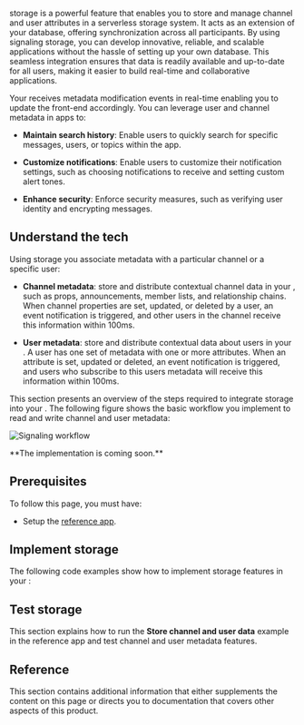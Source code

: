 
<Vpd k="NAME" /> storage is a powerful feature that enables you to store and manage channel and user attributes in a serverless storage system. It acts as an extension of your database, offering synchronization across all participants. By using signaling storage, you can develop innovative, reliable, and scalable applications without the hassle of setting up your own database. This seamless integration ensures that data is readily available and up-to-date for all users, making it easier to build real-time and collaborative applications. 

Your <Vpl k="CLIENT" /> receives metadata modification events in real-time enabling you to update the front-end accordingly. You can leverage user and channel metadata in <Vpd k="NAME" /> apps to:

* **Maintain search history**: Enable users to quickly search for specific messages, users, or topics within the app.

* **Customize notifications**: Enable users to customize their notification settings, such as choosing notifications to receive and setting custom alert tones. 

* **Enhance security**: Enforce security measures, such as verifying user identity and encrypting messages. 

## Understand the tech

Using <Vpd k="NAME" /> storage you associate metadata with a particular channel or a specific user:

* **Channel metadata**: store and distribute contextual channel data in your <Vpl k="CLIENT" />, such as props, announcements, member lists, and relationship chains.
When channel properties are set, updated, or deleted by a user, an event notification is triggered, and other users in the channel receive this information within 100ms.

* **User metadata**: store and distribute contextual data about users in your <Vpl k="CLIENT" />.  A user has one
set of metadata with one or more attributes. When an attribute is set, updated or deleted, an event notification is
triggered, and users who subscribe to this users metadata will receive this information within 100ms.

This section presents an overview of the steps required to integrate <Vpd k="NAME" /> storage into your <Vpl k="CLIENT" />. The following figure shows the basic workflow you implement to read and write channel and user metadata:

![Signaling workflow](/images/signaling/signaling-metadata-workflow.svg)

<PlatformWrapper notAllowed="web,android,ios,macos">
**The <Vpl k="NAME" /> implementation is coming soon.**
</PlatformWrapper>

<PlatformWrapper notAllowed="windows,electron,linux-cpp,linux-java,unity">

## Prerequisites

To follow this page, you must have:

- Setup the [<Vg k="MESS_SDK"/> reference app](/en/signaling/get-started/get-started-sdk#project-setup).


## Implement storage

The following code examples show how to implement storage features in your <Vpd k="NAME" /> <Vpl k="CLIENT" />:

<ProjectImplement />

## Test storage

This section explains how to run the **Store channel and user data** example in the reference app and test channel and user metadata features. 

<ProjectTest />

## Reference

This section contains additional information that either supplements the content on this page or directs you to documentation that covers other aspects of this product.

<Reference />

</PlatformWrapper>
